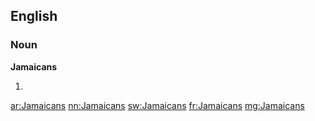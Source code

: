 ==English==

===Noun===
'''Jamaicans'''

# {{plural of|[[Jamaican]]}}

[[ar:Jamaicans]]
[[nn:Jamaicans]]
[[sw:Jamaicans]]
[[fr:Jamaicans]]
[[mg:Jamaicans]]